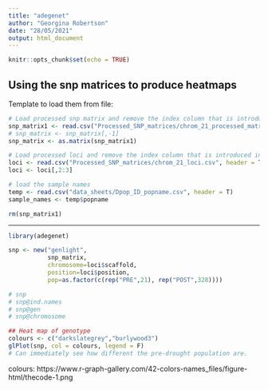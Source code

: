 ```yaml
---
title: "adegenet"
author: "Georgina Robertson"
date: "28/05/2021"
output: html_document
---
```


```r
knitr::opts_chunk$set(echo = TRUE)
```

## Using the snp matrices to produce heatmaps

Template to load them from file:
```r
# Load processed snp matrix and remove the index column that is introduced into csv when R creates csv
snp_matrix1 <- read.csv("Processed_SNP_matrices/chrom_21_processed_matrix.csv", header = T)
# snp_matrix <- snp_matrix[,-1]
snp_matrix <- as.matrix(snp_matrix1)

# Load processed loci and remove the index column that is introduced into csv when R creates csv
loci <- read.csv("Processed_SNP_matrices/chrom_21_loci.csv", header = T)
loci <- loci[,2:3]

# load the sample names
temp <- read.csv("data_sheets/Dpop_ID_popname.csv", header = T)
sample_names <- temp$popname
```

```r
rm(snp_matrix1)
```

_____________________________________________________

```r
library(adegenet)
```

```r
snp <- new("genlight",
           snp_matrix,
           chromosome=loci$scaffold,
           position=loci$position,
           pop=as.factor(c(rep("PRE",21), rep("POST",328))))
```

```r
# snp
# snp@ind.names
# snp@gen
# snp@chromosome
```

```r

## Heat map of genotype
colours <- c("darkslategrey","burlywood3")
glPlot(snp, col = colours, legend = F)
# Can immediately see how different the pre-drought population are.
```
colours: https://www.r-graph-gallery.com/42-colors-names_files/figure-html/thecode-1.png


